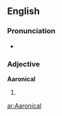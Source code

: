 ==English==

===Pronunciation===
* {{IPA|/æˈrɑnɪkl̩/|/ɛˈrɑnɪkl̩/|lang=en}}

===Adjective===
'''Aaronical'''

# {{alternative spelling of|Aaronic}}

[[ar:Aaronical]]